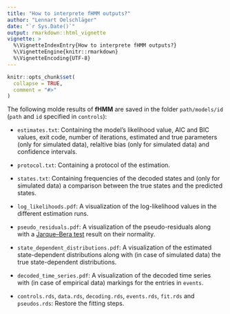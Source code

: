 ```yaml
---
title: "How to interprete fHMM outputs?"
author: "Lennart Oelschläger"
date: "`r Sys.Date()`"
output: rmarkdown::html_vignette
vignette: >
  %\VignetteIndexEntry{How to interprete fHMM outputs?}
  %\VignetteEngine{knitr::rmarkdown}
  %\VignetteEncoding{UTF-8}
---
```


```r
knitr::opts_chunk$set(
  collapse = TRUE,
  comment = "#>"
)
```

The following molde results of **fHMM** are saved in the folder `path/models/id` (`path` and `id` specified in `controls`):

- `estimates.txt`: Containing the model's likelihood value, AIC and BIC values, exit code, number of iterations, estimated and true parameters (only for simulated data), relaltive bias (only for simulated data) and confidence intervals.

- `protocol.txt`: Containing a protocol of the estimation.

- `states.txt`: Containing frequencies of the decoded states and (only for simulated data) a comparison between the true states and the predicted states.

- `log_likelihoods.pdf`: A visualization of the log-likelihood values in the different estimation runs.

- `pseudo_residuals.pdf`: A visualization of the pseudo-residuals along with a [Jarque–Bera test](https://en.wikipedia.org/wiki/Jarque%E2%80%93Bera_test) result on their normality.

- `state_dependent_distributions.pdf`: A visualization of the estimated state-dependent distributions along with (in case of simulated data) the true state-dependent distributions.

- `decoded_time_series.pdf`: A visualization of the decoded time series with (in case of empirical data) markings for the entries in `events`.

- `controls.rds`, `data.rds`, `decoding.rds`, `events.rds`, `fit.rds` and `pseudos.rds`: Restore the fitting steps.
